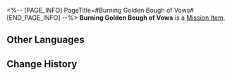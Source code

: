 <%-- [PAGE_INFO]
PageTitle=#Burning Golden Bough of Vows#
[END_PAGE_INFO] --%>
{{Item Infobox
|id          = 140533
|image       = Item Burning Golden Bough of Vows.png{{subst:void|<!--$UPLOAD:<<SpriteOutput/ItemFigures/140533.png>-<Item Burning Golden Bough of Vows.png>-<Item Icons>>-->}}
|type        = Mission Item
|invCategory = Missions
|rarity      = 3
|effect      = 
|description = Strange aquatic flowers, their amber-colored soft flames sway imperceptibly.<br />It is said that they are tokens of the eternal vows between two revered deities, and now it holds the soul of one of them.
}}
'''Burning Golden Bough of Vows''' is a [[Mission Item]].

==Other Languages==
{{Other Languages
|en   = Burning Golden Bough of Vows
|zhs  = 燃烧金枝誓言
|zht  = 燃燒金枝誓言
|ja   = 燃える「金枝の誓い」
|ko   = 타오르는 황금가지의 맹세
|es   = Rama dorada del juramento en llamas
|fr   = Fleur du serment doré en feu
|ru   = Горящий золотой росток обета
|th   = คำสาบานกิ่งทองคำที่ลุกไหม้
|vi   = Lời Thề Cành Vàng Thiêu Đốt
|de   = Brennender goldener Zweig der Gelübde
|id   = Sumpah Ranting Emas yang Membara
|pt   = Flor Dourada dos Votos em Chamas
}}

==Change History==
{{Change History|3.1}}